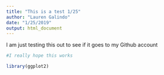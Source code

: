 ```yaml
---
title: "This is a test 1/25"
author: "Lauren Galindo"
date: "1/25/2019"
output: html_document
---
```


I am just testing this out to see if it goes to my Github account
```r
#I really hope this works
```

```r
library(ggplot2)
```